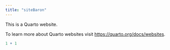 ```yaml
---
title: "siteBaron"
---
```


This is a Quarto website.

To learn more about Quarto websites visit <https://quarto.org/docs/websites>.

```r
1 + 1
```
